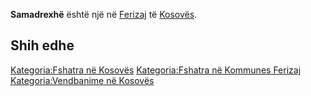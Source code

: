 {{Fshat në 
 | Emri                = Samadrexhë
 | EmriAlt                = 
 | NAME_SHORT_FORM=      
 | NAME_GENERIC=      
 | NAME_SORT_NAME_RO=      SAMADREXHE
 | FULL_NAME_RO = Samadrexhë
 | FULL_NAME_ND_RO=Samadrexhe
 | SORT_NAME_RG=SAMADREXHE
 | FULL_NAME_RG=Samadrexhë
 | FULL_NAME_ND_RG=Samadrexhe
 | SRP_NAME_SHORT_FORM=      
 | SRP_NAME_GENERIC=      
 | SRP_NAME_SORT_NAME_RO=      
 | SRP_FULL_NAME_RO = 
 | SRP_FULL_NAME_ND_RO=
 | SRP_SORT_NAME_RG=
 | SRP_FULL_NAME_RG=
 | SRP_FULL_NAME_ND_RG=
 | Emri (Rasa dhanore) = 
 | Figura              = 
 | Shteti              = Kosovo
 | Komuna              = Ferizaj
 | Kodi postar         = 
 | Sipërfaqja          = 

 | Popullsia           = 

 | Regj. i popullsisë  = 
 | Dend. e popullsisë  = 
 | Faqja zyrtare       = 
 <!--- Koordinatat ----> 
 | Gjerësia            = 42.364167
 | Gjatësia            = 20.740833
 | Lartësia            = 
}}
'''Samadrexhë''' është një [[]] në [[Ferizaj]] të [[Kosovës]].

<!-- == Gjeografia == -->
<!-- == Historia == -->
<!-- == Demografia == -->
== Shih edhe ==
{{Komuna Ferizaj}}
{{Kosovo-Administrata-Cung}}

[[Kategoria:Fshatra në Kosovës]]
[[Kategoria:Fshatra në Kommunes Ferizaj]]
[[Kategoria:Vendbanime në Kosovës]]